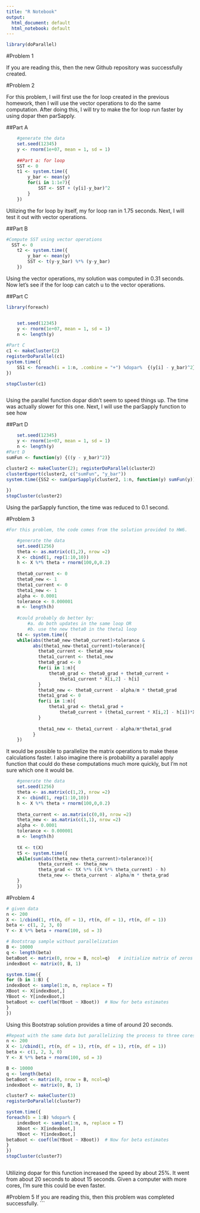 ```yaml
---
title: "R Notebook"
output:
  html_document: default
  html_notebook: default
---
```

```r
library(doParallel)

```

#Problem 1

If you are reading this, then the new Github repository was successfully created.



#Problem 2

For this problem, I will first use the for loop created in the previous homework, then I will use the vector operations to do the same computation.  After doing this, I will try to make the for loop run faster by using dopar then parSapply.


##Part A
```r
    #generate the data
    set.seed(12345)
    y <- rnorm(1e+07, mean = 1, sd = 1)
    
    ##Part a: for loop
    SST <- 0
    t1 <- system.time({
        y_bar <- mean(y)
        for(i in 1:1e7){
            SST <- SST + (y[i]-y_bar)^2
        }
    })


```


Utilizing the for loop by itself, my for loop ran in 1.75 seconds.  Next, I will test it out with vector operations.



##Part B
```r
#Compute SST using vector operations
  SST <- 0
    t2 <- system.time({
        y_bar <- mean(y)
        SST <- t(y-y_bar) %*% (y-y_bar)
    })
```


Using the vector operations, my solution was computed in 0.31 seconds.  Now let's see if the for loop can catch u to the vector operations.




##Part C
```r
library(foreach)


    set.seed(12345)
    y <- rnorm(1e+07, mean = 1, sd = 1)
    n <- length(y)
    
#Part C
c1 <- makeCluster(2)  
registerDoParallel(c1)
system.time({
    SS1 <- foreach(i = 1:n, .combine = "+") %dopar%  {(y[i] - y_bar)^2}
})

stopCluster(c1)



```


Using the parallel function dopar didn't seem to speed things up.  The time was actually slower for this one. Next, I will use the parSapply function to see how 



##Part D
```r

    set.seed(12345)
    y <- rnorm(1e+07, mean = 1, sd = 1)
    n <- length(y)
#Part D
sumFun <- function(y) {((y - y_bar)^2)}

cluster2 <- makeCluster(2); registerDoParallel(cluster2)
clusterExport(cluster2, c("sumFun", "y_bar"))
system.time({SS2 <- sum(parSapply(cluster2, 1:n, function(y) sumFun(y)))
    
})
stopCluster(cluster2)


```

Using the parSapply function, the time was reduced to 0.1 second. 



#Problem 3
```r

#For this problem, the code comes from the solution provided to HW6.  

    #generate the data
    set.seed(1256)
    theta <- as.matrix(c(1,2), nrow =2)
    X <- cbind(1, rep(1:10,10))
    h <- X %*% theta + rnorm(100,0,0.2)
    
    theta0_current <- 0
    theta0_new <- 1
    theta1_current <- 0
    theta1_new <- 1
    alpha <- 0.0001
    tolerance <- 0.000001
    m <- length(h)
    
    #could probably do better by:
        #a. do both updates in the same loop OR
        #b. use the new theta0 in the theta1 loop
    t4 <- system.time({
    while(abs(theta0_new-theta0_current)>tolerance & 
          abs(theta1_new-theta1_current)>tolerance){
            theta0_current <- theta0_new
            theta1_current <- theta1_new
            theta0_grad <- 0
            for(i in 1:m){
                theta0_grad <- theta0_grad + theta0_current + 
                    theta1_current * X[i,2] - h[i]
            }
            theta0_new <- theta0_current - alpha/m * theta0_grad
            theta1_grad <- 0
            for(i in 1:m){
                theta1_grad <- theta1_grad + 
                    theta0_current + (theta1_current * X[i,2] - h[i])*X[i,2]
            }
                
            theta1_new <- theta1_current - alpha/m*theta1_grad
          }
    })


```


It would be possible to parallelize the matrix operations to make these calculations faster. I also imagine there is probability a parallel apply function that could do these computations much more quickly, but I'm not sure which one it would be.


```r

    #generate the data
    set.seed(1256)
    theta <- as.matrix(c(1,2), nrow =2)
    X <- cbind(1, rep(1:10,10))
    h <- X %*% theta + rnorm(100,0,0.2)
    
    theta_current <- as.matrix(c(0,0), nrow =2)
    theta_new <- as.matrix(c(1,1), nrow =2)
    alpha <- 0.0001
    tolerance <- 0.000001
    m <- length(h)
    
    tX <- t(X)
    t5 <- system.time({
    while(sum(abs(theta_new-theta_current)>tolerance)){
            theta_current <- theta_new
            theta_grad <- tX %*% ((X %*% theta_current) - h)
            theta_new <- theta_current - alpha/m * theta_grad
    }
    })


```






#Problem 4
```r
# given data
n <- 200
X <- 1/cbind(1, rt(n, df = 1), rt(n, df = 1), rt(n, df = 1))
beta <- c(1, 2, 3, 0)
Y <- X %*% beta + rnorm(100, sd = 3)

# Bootstrap sample without parallelization
B <- 10000
q <- length(beta)
betaBoot <- matrix(0, nrow = B, ncol=q)   # initialize matrix of zeros to hold sample
indexBoot <- matrix(0, B, 1)

system.time({
for (b in 1:B) {
indexBoot <- sample(1:n, n, replace = T)
XBoot <- X[indexBoot,]
YBoot <- Y[indexBoot,]
betaBoot <- coef(lm(YBoot ~ XBoot))  # Now for beta estimates
}
})
```


Using this Bootstrap solution provides a time of around 20 seconds.

```r

#Repeat with the same data but parallelizing the process to three cores
n <- 200
X <- 1/cbind(1, rt(n, df = 1), rt(n, df = 1), rt(n, df = 1))
beta <- c(1, 2, 3, 0)
Y <- X %*% beta + rnorm(100, sd = 3)

B <- 10000
q <- length(beta)
betaBoot <- matrix(0, nrow = B, ncol=q)   
indexBoot <- matrix(0, B, 1)

cluster7 <- makeCluster(3)
registerDoParallel(cluster7)

system.time({
foreach(b = 1:B) %dopar% {
    indexBoot <- sample(1:n, n, replace = T)
    XBoot <- X[indexBoot,]
    YBoot <- Y[indexBoot,]
betaBoot <- coef(lm(YBoot ~ XBoot))  # Now for beta estimates
}
})
stopCluster(cluster7)



```


Utilizing dopar for this function increased the speed by about 25%.  It went from about 20 seconds to about 15 seconds.  Given a computer with more cores, I'm sure this could be even faster.

#Problem 5
If you are reading this, then this problem was completed successfully.
```
